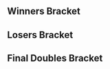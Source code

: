 {{DISPLAYTITLE:B.E.A.S.T 5: ''Melee'' Doubles Bracket}}{{BEAST5_Tabs|This=5}}<!-- Generated with http://tournament-nub.rhcloud.com/toliquipedia -->
==Winners Bracket==
{{32DEDoublesWBracketA
|column-width=150
|r1m1t1p1=Armada |r1m1t1p2=Android  |r1m1t1p1flag=se |r1m1t1p2flag=se |r1m1t1score=2 |r1m1win=1
|r1m1t2p1=Yeniths |r1m1t2p2=Willz  |r1m1t2p1flag=gb |r1m1t2p2flag=gb |r1m1t2score=0

|r1m2t1p1=Jerk |r1m2t1p2=Raxomukus  |r1m2t1p1flag=se |r1m2t1p2flag=se |r1m2t1score=2 |r1m2win=1
|r1m2t2p1=Jon_ass |r1m2t2p2=MISTRRLOVE  |r1m2t2p1flag=de |r1m2t2p2flag=de |r1m2t2score=1

|r1m3t1p1=Professor Pro |r1m3t1p2=Vanity Angel  |r1m3t1p1flag=gb |r1m3t1p2flag=gb |r1m3t1score=2 |r1m3win=1
|r1m3t2p1=Eagle |r1m3t2p2=Stelzig  |r1m3t2p1flag=dk |r1m3t2p2flag=dk |r1m3t2score=0

|r1m4t1p1=Salepate |r1m4t1p2=Mahie  |r1m4t1p1flag=fr |r1m4t1p2flag=fr |r1m4t1score=2 |r1m4win=1
|r1m4t2p1=Askeflink |r1m4t2p2=Widl  |r1m4t2p1flag=no |r1m4t2p2flag=no |r1m4t2score=0

|r1m5t1p1=Zgetto |r1m5t1p2=Adam  |r1m5t1p1flag=nl |r1m5t1p2flag=nl |r1m5t1score=2 |r1m5win=1
|r1m5t2p1=Bæra |r1m5t2p2=FlikkFlakk  |r1m5t2p1flag=no |r1m5t2p2flag=no |r1m5t2score=0

|r1m6t1p1=NamiNami |r1m6t1p2=Enig  |r1m6t1p1flag=fi |r1m6t1p2flag=nl |r1m6t1score=2 |r1m6win=1
|r1m6t2p1=Docktorocky |r1m6t2p2=Lolex  |r1m6t2p1flag= |r1m6t2p2flag=se |r1m6t2score=1
|r1m6t1p1char1=falco |r1m6t1p1stock1=2 |r1m6t1p2char1=fox |r1m6t1p2stock1=3
|r1m6t2p1char1=cf |r1m6t2p1stock1=0 |r1m6t2p2char1=jigglypuff |r1m6t2p2stock1=0 |r1m6win1=1 |r1m6stage1=Yoshi's Story
|r1m6t1p1char2=falco |r1m6t1p1stock2=0 |r1m6t1p2char2=fox |r1m6t1p2stock2=0
|r1m6t2p1char2=cf |r1m6t2p1stock2=1 |r1m6t2p2char2=jigglypuff |r1m6t2p2stock2=2 |r1m6win2=2 |r1m6stage2=Battlefield
|r1m6t1p1char3=falco |r1m6t1p1stock3=1 |r1m6t1p2char3=fox |r1m6t1p2stock3=2
|r1m6t2p1char3=cf |r1m6t2p1stock3=0 |r1m6t2p2char3=jigglypuff |r1m6t2p2stock3=0 |r1m6win3=1 |r1m6stage3=Final Destination
|r1m6details={{BracketMatchDetails|preview=|lrthread=|interview=|recap=|comment=|live=|vod=https://youtu.be/J_1ojBXxHJU}}

|r1m7t1p1=Humpe |r1m7t1p2=Calle W  |r1m7t1p1flag=se |r1m7t1p2flag=se |r1m7t1score=2 |r1m7win=1
|r1m7t2p1=bËst |r1m7t2p2=Über  |r1m7t2p1flag=fi |r1m7t2p2flag=fi |r1m7t2score=0

|r1m8t1p1=Random-Ness |r1m8t1p2=Reaper  |r1m8t1p1flag=se |r1m8t1p2flag=de |r1m8t1score=0 |r1m8win=2
|r1m8t2p1=Jadde |r1m8t2p2=IVP  |r1m8t2p1flag=se |r1m8t2p2flag=se |r1m8t2score=2

|r1m9t1p1=Leffen |r1m9t1p2=Ice  |r1m9t1p1flag=se |r1m9t1p2flag=de |r1m9t1score=2 |r1m9win=1
|r1m9t2p1=Xelius |r1m9t2p2=Manio  |r1m9t2p1flag=se |r1m9t2p2flag=se |r1m9t2score=0

|r1m10t1p1=R23 |r1m10t1p2=X1  |r1m10t1p1flag=gb |r1m10t1p2flag=gb |r1m10t1score=1 |r1m10win=2
|r1m10t2p1=Beat |r1m10t2p2=Aniolas  |r1m10t2p1flag=se |r1m10t2p2flag=se |r1m10t2score=2

|r1m11t1p1=Jeapie |r1m11t1p2=Amsah  |r1m11t1p1flag=nl |r1m11t1p2flag=nl |r1m11t1score=2 |r1m11win=1
|r1m11t2p1=AvengerAngel |r1m11t2p2=JiM  |r1m11t2p1flag=it |r1m11t2p2flag=fr |r1m11t2score=0

|r1m12t1p1=Kuja |r1m12t1p2=Dev  |r1m12t1p1flag=se |r1m12t1p2flag=se |r1m12t1score=1 |r1m12win=2
|r1m12t2p1=Kriz |r1m12t2p2=EK  |r1m12t2p1flag=no |r1m12t2p2flag= |r1m12t2score=2

|r1m13t1p1=Mango |r1m13t1p2=Baxon  |r1m13t1p1flag=us |r1m13t1p2flag=fr |r1m13t1score=2 |r1m13win=1
|r1m13t2p1=Tysk |r1m13t2p2=Blaze  |r1m13t2p1flag=de |r1m13t2p2flag=de |r1m13t2score=0
|r1m13t1p1char1=fox |r1m13t1p1stock1=2 |r1m13t1p2char1=falco |r1m13t1p2stock1=3
|r1m13t2p1char1=falco |r1m13t2p1stock1=0 |r1m13t2p2char1=peach |r1m13t2p2stock1=0 |r1m13win1=1 |r1m13stage1=Battlefield
|r1m13t1p1char2=fox |r1m13t1p1stock2=2 |r1m13t1p2char2=falco |r1m13t1p2stock2=2
|r1m13t2p1char2=falco |r1m13t2p1stock2=0 |r1m13t2p2char2=peach |r1m13t2p2stock2=0 |r1m13win2=1 |r1m13stage2=Dream Land
|r1m13details={{BracketMatchDetails|preview=|lrthread=|interview=|recap=|comment=|live=|vod=https://youtu.be/zFzqLaPvtPU}}

|r1m14t1p1=Norm |r1m14t1p2=Däumling  |r1m14t1p1flag=at |r1m14t1p2flag=de |r1m14t1score=2 |r1m14win=1
|r1m14t2p1=Zoler |r1m14t2p2=MikeHaggar  |r1m14t2p1flag=se |r1m14t2p2flag=se |r1m14t2score=0

|r1m15t1p1=V-dogg |r1m15t1p2=Thomas  |r1m15t1p1flag=no |r1m15t1p2flag=no |r1m15t1score=2 |r1m15win=1
|r1m15t2p1=Jack |r1m15t2p2=ajp_anton  |r1m15t2p1flag=se |r1m15t2p2flag= |r1m15t2score=0

|r1m16t1p1=kiw1 |r1m16t1p2=Timi  |r1m16t1p1flag=at |r1m16t1p2flag=at |r1m16t1score=2 |r1m16win=1
|r1m16t2p1=Hack |r1m16t2p2=Viper  |r1m16t2p1flag=se |r1m16t2p2flag=se |r1m16t2score=1

|r2m1t1p1=Armada |r2m1t1p2=Android  |r2m1t1p1flag=se |r2m1t1p2flag=se |r2m1t1score=3 |r2m1win=1
|r2m1t2p1=Jerk |r2m1t2p2=Raxomukus  |r2m1t2p1flag=se |r2m1t2p2flag=se |r2m1t2score=0

|r2m2t1p1=Professor Pro |r2m2t1p2=Vanity Angel  |r2m2t1p1flag=gb |r2m2t1p2flag=gb |r2m2t1score=3 |r2m2win=1
|r2m2t2p1=Salepate |r2m2t2p2=Mahie  |r2m2t2p1flag=fr |r2m2t2p2flag=fr |r2m2t2score=1
|r2m2details={{BracketMatchDetails|comment=Note: there is a typo in the Challonge bracket.|preview=|lrthread=|vod=|interview=|recap=}}

|r2m3t1p1=Zgetto |r2m3t1p2=Adam  |r2m3t1p1flag=nl |r2m3t1p2flag=nl |r2m3t1score=2 |r2m3win=1
|r2m3t2p1=NamiNami |r2m3t2p2=Enig  |r2m3t2p1flag=fi |r2m3t2p2flag=nl |r2m3t2score=0

|r2m4t1p1=Humpe |r2m4t1p2=Calle W  |r2m4t1p1flag=se |r2m4t1p2flag=se |r2m4t1score=3 |r2m4win=1
|r2m4t2p1=Jadde |r2m4t2p2=IVP  |r2m4t2p1flag=se |r2m4t2p2flag=se |r2m4t2score=2

|r2m5t1p1=Leffen |r2m5t1p2=Ice  |r2m5t1p1flag=se |r2m5t1p2flag=de |r2m5t1score=3 |r2m5win=1
|r2m5t2p1=Beat |r2m5t2p2=Aniolas  |r2m5t2p1flag=se |r2m5t2p2flag=se |r2m5t2score=0
|r2m5t1p1char1=fox |r2m5t1p1stock1=2 |r2m5t1p2char1=fox |r2m5t1p2stock1=2
|r2m5t2p1char1=fox |r2m5t2p1stock1=0 |r2m5t2p2char1=sheik |r2m5t2p2stock1=0 |r2m5win1=1 |r2m5stage1=Final Destination
|r2m5t1p1char2=fox |r2m5t1p1stock2=3 |r2m5t1p2char2=fox |r2m5t1p2stock2=1
|r2m5t2p1char2=fox |r2m5t2p1stock2=0 |r2m5t2p2char2=sheik |r2m5t2p2stock2=0 |r2m5win2=1 |r2m5stage2=Battlefield
|r2m5t1p1char3=fox |r2m5t1p1stock3=2 |r2m5t1p2char3=fox |r2m5t1p2stock3=2
|r2m5t2p1char3=fox |r2m5t2p1stock3=0 |r2m5t2p2char3=sheik |r2m5t2p2stock3=0 |r2m5win3=1 |r2m5stage3=Battlefield
|r2m5details={{BracketMatchDetails|preview=|lrthread=|interview=|recap=|comment=|live=|vod=https://youtu.be/m0q8__jW8h8}}

|r2m6t1p1=Jeapie |r2m6t1p2=Amsah  |r2m6t1p1flag=nl |r2m6t1p2flag=nl |r2m6t1score=3 |r2m6win=1
|r2m6t2p1=Kriz |r2m6t2p2=EK  |r2m6t2p1flag=no |r2m6t2p2flag= |r2m6t2score=0
|r2m6t1p1char1=cf |r2m6t1p1stock1=1 |r2m6t1p2char1=sheik |r2m6t1p2stock1=2
|r2m6t2p1char1=sheik |r2m6t2p1stock1=0 |r2m6t2p2char1=sheik |r2m6t2p2stock1=0 |r2m6win1=1 |r2m6stage1=Pokémon Stadium
|r2m6t1p1char2=cf |r2m6t1p1stock2=2 |r2m6t1p2char2=sheik |r2m6t1p2stock2=2
|r2m6t2p1char2=sheik |r2m6t2p1stock2=0 |r2m6t2p2char2=sheik |r2m6t2p2stock2=0 |r2m6win2=1 |r2m6stage2=Battlefield
|r2m6t1p1char3=cf |r2m6t1p1stock3=2 |r2m6t1p2char3=sheik |r2m6t1p2stock3=2
|r2m6t2p1char3=sheik |r2m6t2p1stock3=0 |r2m6t2p2char3=sheik |r2m6t2p2stock3=0 |r2m6win3=1 |r2m6stage3=Pokémon Stadium
|r2m6details={{BracketMatchDetails|preview=|lrthread=|interview=|recap=|comment=|live=|vod=https://youtu.be/cZ0aZ7r6A90}}

|r2m7t1p1=Mango |r2m7t1p2=Baxon  |r2m7t1p1flag=us |r2m7t1p2flag=fr |r2m7t1score=3 |r2m7win=1
|r2m7t2p1=Norm |r2m7t2p2=Däumling  |r2m7t2p1flag=at |r2m7t2p2flag=de |r2m7t2score=0

|r2m8t1p1=V-dogg |r2m8t1p2=Thomas  |r2m8t1p1flag=no |r2m8t1p2flag=no |r2m8t1score=3 |r2m8win=1
|r2m8t2p1=kiw1 |r2m8t2p2=Timi  |r2m8t2p1flag=at |r2m8t2p2flag=at |r2m8t2score=1

|r3m1t1p1=Armada |r3m1t1p2=Android  |r3m1t1p1flag=se |r3m1t1p2flag=se |r3m1t1score=3 |r3m1win=1
|r3m1t2p1=Professor Pro |r3m1t2p2=Vanity Angel  |r3m1t2p1flag=gb |r3m1t2p2flag=gb |r3m1t2score=0

|r3m2t1p1=Zgetto |r3m2t1p2=Adam  |r3m2t1p1flag=nl |r3m2t1p2flag=nl |r3m2t1score=3 |r3m2win=1
|r3m2t2p1=Humpe |r3m2t2p2=Calle W  |r3m2t2p1flag=se |r3m2t2p2flag=se |r3m2t2score=1
|r3m2t1p1char1=fox |r3m2t1p1stock1=3 |r3m2t1p2char1=falco |r3m2t1p2stock1=1
|r3m2t2p1char1=falco |r3m2t2p1stock1=0 |r3m2t2p2char1=fox |r3m2t2p2stock1=0 |r3m2win1=1 |r3m2stage1=Final Destination
|r3m2t1p1char2=fox |r3m2t1p1stock2=0 |r3m2t1p2char2=falco |r3m2t1p2stock2=0
|r3m2t2p1char2=falco |r3m2t2p1stock2=1 |r3m2t2p2char2=fox |r3m2t2p2stock2=1 |r3m2win2=2 |r3m2stage2=Pokémon Stadium
|r3m2t1p1char3=fox |r3m2t1p1stock3=1 |r3m2t1p2char3=falco |r3m2t1p2stock3=1
|r3m2t2p1char3=falco |r3m2t2p1stock3=0 |r3m2t2p2char3=fox |r3m2t2p2stock3=0 |r3m2win3=1 |r3m2stage3=Battlefield
|r3m2t1p1char4=fox |r3m2t1p1stock4=1 |r3m2t1p2char4=falco |r3m2t1p2stock4=1
|r3m2t2p1char4=falco |r3m2t2p1stock4=0 |r3m2t2p2char4=fox |r3m2t2p2stock4=0 |r3m2win4=1 |r3m2stage4=Dream Land
|r3m2details={{BracketMatchDetails|preview=|lrthread=|interview=|recap=|comment=|live=|vod=https://youtu.be/afAiPswldno}}

|r3m3t1p1=Leffen |r3m3t1p2=Ice  |r3m3t1p1flag=se |r3m3t1p2flag=de |r3m3t1score=3 |r3m3win=1
|r3m3t2p1=Jeapie |r3m3t2p2=Amsah  |r3m3t2p1flag=nl |r3m3t2p2flag=nl |r3m3t2score=1
|r3m3t1p1char1=fox |r3m3t1p1stock1=3 |r3m3t1p2char1=fox |r3m3t1p2stock1=3
|r3m3t2p1char1=cf |r3m3t2p1stock1=0 |r3m3t2p2char1=sheik |r3m3t2p2stock1=0 |r3m3win1=1 |r3m3stage1=Battlefield
|r3m3t1p1char2=fox |r3m3t1p1stock2=0 |r3m3t1p2char2=fox |r3m3t1p2stock2=0
|r3m3t2p1char2=cf |r3m3t2p1stock2=1 |r3m3t2p2char2=sheik |r3m3t2p2stock2=1 |r3m3win2=2 |r3m3stage2=Dream Land
|r3m3t1p1char3=fox |r3m3t1p1stock3=2 |r3m3t1p2char3=fox |r3m3t1p2stock3=3
|r3m3t2p1char3=cf |r3m3t2p1stock3=0 |r3m3t2p2char3=sheik |r3m3t2p2stock3=0 |r3m3win3=1 |r3m3stage3=Pokémon Stadium
|r3m3t1p1char4=fox |r3m3t1p1stock4=1 |r3m3t1p2char4=fox |r3m3t1p2stock4=2
|r3m3t2p1char4=cf |r3m3t2p1stock4=0 |r3m3t2p2char4=sheik |r3m3t2p2stock4=0 |r3m3win4=1 |r3m3stage4=Final Destination
|r3m3details={{BracketMatchDetails|preview=|lrthread=|interview=|recap=|comment=|live=|vod=https://youtu.be/Zr9TlmGqJZk}}

|r3m4t1p1=Mango |r3m4t1p2=Baxon  |r3m4t1p1flag=us |r3m4t1p2flag=fr |r3m4t1score=3 |r3m4win=1
|r3m4t2p1=V-dogg |r3m4t2p2=Thomas  |r3m4t2p1flag=no |r3m4t2p2flag=no |r3m4t2score=1
|r3m4t1p1char1=fox |r3m4t1p1stock1=0 |r3m4t1p2char1=falco |r3m4t1p2stock1=0
|r3m4t2p1char1=fox |r3m4t2p1stock1=1 |r3m4t2p2char1=jigglypuff |r3m4t2p2stock1=1 |r3m4win1=2 |r3m4stage1=Battlefield
|r3m4t1p1char2=fox |r3m4t1p1stock2=1 |r3m4t1p2char2=falco |r3m4t1p2stock2=2
|r3m4t2p1char2=fox |r3m4t2p1stock2=0 |r3m4t2p2char2=jigglypuff |r3m4t2p2stock2=0 |r3m4win2=1 |r3m4stage2=Pokémon Stadium
|r3m4t1p1char3=fox |r3m4t1p1stock3=1 |r3m4t1p2char3=falco |r3m4t1p2stock3=1
|r3m4t2p1char3=fox |r3m4t2p1stock3=0 |r3m4t2p2char3=jigglypuff |r3m4t2p2stock3=0 |r3m4win3=1 |r3m4stage3=Final Destination
|r3m4t1p1char4=fox |r3m4t1p1stock4=1 |r3m4t1p2char4=falco |r3m4t1p2stock4=1
|r3m4t2p1char4=fox |r3m4t2p1stock4=0 |r3m4t2p2char4=jigglypuff |r3m4t2p2stock4=0 |r3m4win4=1 |r3m4stage4=Final Destination
|r3m4details={{BracketMatchDetails|preview=|lrthread=|interview=|recap=|comment=|live=|vod=https://youtu.be/8qV58xBsUH4}}

|r4m1t1p1=Armada |r4m1t1p2=Android  |r4m1t1p1flag=se |r4m1t1p2flag=se |r4m1t1score=3 |r4m1win=1
|r4m1t2p1=Zgetto |r4m1t2p2=Adam  |r4m1t2p1flag=nl |r4m1t2p2flag=nl |r4m1t2score=0
|r4m1t1p1char1=peach |r4m1t1p1stock1=3 |r4m1t1p2char1=sheik |r4m1t1p2stock1=3
|r4m1t2p1char1=fox |r4m1t2p1stock1=0 |r4m1t2p2char1=falco |r4m1t2p2stock1=0 |r4m1win1=1 |r4m1stage1=Final Destination
|r4m1t1p1char2=peach |r4m1t1p1stock2=2 |r4m1t1p2char2=sheik |r4m1t1p2stock2=1
|r4m1t2p1char2=fox |r4m1t2p1stock2=0 |r4m1t2p2char2=marth |r4m1t2p2stock2=0 |r4m1win2=1 |r4m1stage2=Yoshi's Story
|r4m1t1p1char3=peach |r4m1t1p1stock3=3 |r4m1t1p2char3=sheik |r4m1t1p2stock3=1
|r4m1t2p1char3=fox |r4m1t2p1stock3=0 |r4m1t2p2char3=marth |r4m1t2p2stock3=0 |r4m1win3=1 |r4m1stage3=Battlefield
|r4m1details={{BracketMatchDetails|preview=|lrthread=|interview=|recap=|comment=|live=|vod=https://youtu.be/8-8JE-EW40g}}
|r4m1date=January 11, 2015

|r4m2t1p1=Leffen |r4m2t1p2=Ice  |r4m2t1p1flag=se |r4m2t1p2flag=de |r4m2t1score=3 |r4m2win=1
|r4m2t2p1=Mango |r4m2t2p2=Baxon  |r4m2t2p1flag=us |r4m2t2p2flag=fr |r4m2t2score=0
|r4m2t1p1char1=fox |r4m2t1p1stock1=2 |r4m2t1p2char1=fox |r4m2t1p2stock1=1
|r4m2t2p1char1=fox |r4m2t2p1stock1=0 |r4m2t2p2char1=falco |r4m2t2p2stock1=0 |r4m2win1=1 |r4m2stage1=Dream Land
|r4m2t1p1char2=fox |r4m2t1p1stock2=2 |r4m2t1p2char2=fox |r4m2t1p2stock2=1
|r4m2t2p1char2=fox |r4m2t2p1stock2=0 |r4m2t2p2char2=falco |r4m2t2p2stock2=0 |r4m2win2=1 |r4m2stage2=Pokémon Stadium
|r4m2t1p1char3=fox |r4m2t1p1stock3=1 |r4m2t1p2char3=fox |r4m2t1p2stock3=2
|r4m2t2p1char3=fox |r4m2t2p1stock3=0 |r4m2t2p2char3=falco |r4m2t2p2stock3=0 |r4m2win3=1 |r4m2stage3=Pokémon Stadium
|r4m2details={{BracketMatchDetails|preview=|lrthread=|interview=|recap=|comment=|live=|vod=https://youtu.be/mpF7ppI2xJk}}
|r4m2date=January 11, 2015
}}

==Losers Bracket==
{{32DEDoublesLBracketA
|column-width=150
|l1m1t1p1=Yeniths |l1m1t1p2=Willz  |l1m1t1p1flag=gb |l1m1t1p2flag=gb |l1m1t1score=0 |l1m1win=2
|l1m1t2p1=Jon_ass |l1m1t2p2=MISTRRLOVE  |l1m1t2p1flag=de |l1m1t2p2flag=de |l1m1t2score=2

|l1m2t1p1=Eagle |l1m2t1p2=Stelzig  |l1m2t1p1flag=dk |l1m2t1p2flag=dk |l1m2t1score=2 |l1m2win=1
|l1m2t2p1=Askeflink |l1m2t2p2=Widl  |l1m2t2p1flag=no |l1m2t2p2flag=no |l1m2t2score=0

|l1m3t1p1=Bæra |l1m3t1p2=FlikkFlakk  |l1m3t1p1flag=no |l1m3t1p2flag=no |l1m3t1score=0 |l1m3win=2
|l1m3t2p1=Docktorocky |l1m3t2p2=Lolex  |l1m3t2p1flag= |l1m3t2p2flag=se |l1m3t2score=2

|l1m4t1p1=bËst |l1m4t1p2=Über  |l1m4t1p1flag=fi |l1m4t1p2flag=fi |l1m4t1score=1 |l1m4win=2
|l1m4t2p1=Random-Ness |l1m4t2p2=Reaper  |l1m4t2p1flag=se |l1m4t2p2flag=de |l1m4t2score=2

|l1m5t1p1=Xelius |l1m5t1p2=Manio  |l1m5t1p1flag=se |l1m5t1p2flag=se |l1m5t1score=0 |l1m5win=2
|l1m5t2p1=R23 |l1m5t2p2=X1  |l1m5t2p1flag=gb |l1m5t2p2flag=gb |l1m5t2score=2

|l1m6t1p1=AvengerAngel |l1m6t1p2=JiM  |l1m6t1p1flag=it |l1m6t1p2flag=fr |l1m6t1score=0 |l1m6win=2
|l1m6t2p1=Kuja |l1m6t2p2=Dev  |l1m6t2p1flag=se |l1m6t2p2flag=se |l1m6t2score=2

|l1m7t1p1=Tysk |l1m7t1p2=Blaze  |l1m7t1p1flag=de |l1m7t1p2flag=de |l1m7t1score=0 |l1m7win=2
|l1m7t2p1=Zoler |l1m7t2p2=MikeHaggar  |l1m7t2p1flag=se |l1m7t2p2flag=se |l1m7t2score=2

|l1m8t1p1=Jack |l1m8t1p2=ajp_anton  |l1m8t1p1flag=se |l1m8t1p2flag= |l1m8t1score=0 |l1m8win=2
|l1m8t2p1=Hack |l1m8t2p2=Viper  |l1m8t2p1flag=se |l1m8t2p2flag=se |l1m8t2score=2

|l2m1t1p1=kiw1 |l2m1t1p2=Timi  |l2m1t1p1flag=at |l2m1t1p2flag=at |l2m1t1score=3 |l2m1win=1
|l2m1t2p1=Jon_ass |l2m1t2p2=MISTRRLOVE  |l2m1t2p1flag=de |l2m1t2p2flag=de |l2m1t2score=1

|l2m2t1p1=Norm |l2m2t1p2=Däumling  |l2m2t1p1flag=at |l2m2t1p2flag=de |l2m2t1score=1 |l2m2win=2
|l2m2t2p1=Eagle |l2m2t2p2=Stelzig  |l2m2t2p1flag=dk |l2m2t2p2flag=dk |l2m2t2score=3

|l2m3t1p1=Kriz |l2m3t1p2=EK  |l2m3t1p1flag=no |l2m3t1p2flag= |l2m3t1score=3 |l2m3win=1
|l2m3t2p1=Docktorocky |l2m3t2p2=Lolex  |l2m3t2p1flag= |l2m3t2p2flag=se |l2m3t2score=0

|l2m4t1p1=Beat |l2m4t1p2=Aniolas  |l2m4t1p1flag=se |l2m4t1p2flag=se |l2m4t1score=3 |l2m4win=1
|l2m4t2p1=Random-Ness |l2m4t2p2=Reaper  |l2m4t2p1flag=se |l2m4t2p2flag=de |l2m4t2score=0
|l2m4t1p1char1=sheik |l2m4t1p1stock1=1 |l2m4t1p2char1=fox |l2m4t1p2stock1=2
|l2m4t2p1char1=fox |l2m4t2p1stock1=0 |l2m4t2p2char1=marth |l2m4t2p2stock1=0 |l2m4win1=1 |l2m4stage1=Dream Land
|l2m4t1p1char2=sheik |l2m4t1p1stock2=1 |l2m4t1p2char2=fox |l2m4t1p2stock2=1
|l2m4t2p1char2=fox |l2m4t2p1stock2=0 |l2m4t2p2char2=marth |l2m4t2p2stock2=0 |l2m4win2=1 |l2m4stage2=Pokémon Stadium
|l2m4t1p1char3=sheik |l2m4t1p1stock3=2 |l2m4t1p2char3=fox |l2m4t1p2stock3=2
|l2m4t2p1char3=fox |l2m4t2p1stock3=0 |l2m4t2p2char3=marth |l2m4t2p2stock3=0 |l2m4win3=1 |l2m4stage3=Pokémon Stadium
|l2m4details={{BracketMatchDetails|preview=|lrthread=|interview=|recap=|comment=|live=|vod=https://youtu.be/6pUppQrVAHw}}

|l2m5t1p1=Jadde |l2m5t1p2=IVP  |l2m5t1p1flag=se |l2m5t1p2flag=se |l2m5t1score=3 |l2m5win=1
|l2m5t2p1=R23 |l2m5t2p2=X1  |l2m5t2p1flag=gb |l2m5t2p2flag=gb |l2m5t2score=0
|l2m5t1p1char1=sheik |l2m5t1p1stock1=2 |l2m5t1p2char1=falco |l2m5t1p2stock1=2
|l2m5t2p1char1=sheik |l2m5t2p1stock1=0 |l2m5t2p2char1=falco |l2m5t2p2stock1=0 |l2m5win1=1 |l2m5stage1=Battlefield
|l2m5t1p1char2=sheik |l2m5t1p1stock2=1 |l2m5t1p2char2=falco |l2m5t1p2stock2=1
|l2m5t2p1char2=sheik |l2m5t2p1stock2=0 |l2m5t2p2char2=falco |l2m5t2p2stock2=0 |l2m5win2=1 |l2m5stage2=Yoshi's Story
|l2m5t1p1char3=sheik |l2m5t1p1stock3=3 |l2m5t1p2char3=falco |l2m5t1p2stock3=2
|l2m5t2p1char3=sheik |l2m5t2p1stock3=0 |l2m5t2p2char3=falco |l2m5t2p2stock3=0 |l2m5win3=1 |l2m5stage3=Yoshi's Story
|l2m5details={{BracketMatchDetails|preview=|lrthread=|interview=|recap=|comment=|live=|vod=https://youtu.be/fkvMAX79M2E}}

|l2m6t1p1=NamiNami |l2m6t1p2=Enig  |l2m6t1p1flag=fi |l2m6t1p2flag=nl |l2m6t1score=1 |l2m6win=2
|l2m6t2p1=Kuja |l2m6t2p2=Dev  |l2m6t2p1flag=se |l2m6t2p2flag=se |l2m6t2score=3

|l2m7t1p1=Salepate |l2m7t1p2=Mahie  |l2m7t1p1flag=fr |l2m7t1p2flag=fr |l2m7t1score=3 |l2m7win=1
|l2m7t2p1=Zoler |l2m7t2p2=MikeHaggar  |l2m7t2p1flag=se |l2m7t2p2flag=se |l2m7t2score=1
|l2m7t1p1char1=marth |l2m7t1p1stock1=2 |l2m7t1p2char1=fox |l2m7t1p2stock1=1
|l2m7t2p1char1=fox |l2m7t2p1stock1=0 |l2m7t2p2char1=cf |l2m7t2p2stock1=0 |l2m7win1=1 |l2m7stage1=Final Destination
|l2m7t1p1char2=marth |l2m7t1p1stock2=0 |l2m7t1p2char2=fox |l2m7t1p2stock2=0
|l2m7t2p1char2=fox |l2m7t2p1stock2=1 |l2m7t2p2char2=cf |l2m7t2p2stock2=1 |l2m7win2=2 |l2m7stage2=Dream Land
|l2m7t1p1char3=marth |l2m7t1p1stock3=1 |l2m7t1p2char3=fox |l2m7t1p2stock3=1
|l2m7t2p1char3=fox |l2m7t2p1stock3=0 |l2m7t2p2char3=cf |l2m7t2p2stock3=0 |l2m7win3=1 |l2m7stage3=Yoshi's Story
|l2m7t1p1char4=marth |l2m7t1p1stock4=1 |l2m7t1p2char4=fox |l2m7t1p2stock4=1
|l2m7t2p1char4=fox |l2m7t2p1stock4=0 |l2m7t2p2char4=cf |l2m7t2p2stock4=0 |l2m7win4=1 |l2m7stage4=Pokémon Stadium
|l2m7details={{BracketMatchDetails|preview=|lrthread=|interview=|recap=|comment=|live=|vod=https://youtu.be/_R_PjVffKq0}}

|l2m8t1p1=Jerk |l2m8t1p2=Raxomukus  |l2m8t1p1flag=se |l2m8t1p2flag=se |l2m8t1score=3 |l2m8win=1
|l2m8t2p1=Hack |l2m8t2p2=Viper  |l2m8t2p1flag=se |l2m8t2p2flag=se |l2m8t2score=1
|l2m8t1p1char1=samus |l2m8t1p1stock1=0 |l2m8t1p2char1=jigglypuff |l2m8t1p2stock1=0
|l2m8t2p1char1=falco |l2m8t2p1stock1=1 |l2m8t2p2char1=doc |l2m8t2p2stock1=1 |l2m8win1=2 |l2m8stage1=Final Destination
|l2m8t1p1char2=samus |l2m8t1p1stock2=1 |l2m8t1p2char2=jigglypuff |l2m8t1p2stock2=0
|l2m8t2p1char2=falco |l2m8t2p1stock2=0 |l2m8t2p2char2=doc |l2m8t2p2stock2=0 |l2m8win2=1 |l2m8stage2=Dream Land
|l2m8t1p1char3=samus |l2m8t1p1stock3=2 |l2m8t1p2char3=jigglypuff |l2m8t1p2stock3=1
|l2m8t2p1char3=falco |l2m8t2p1stock3=0 |l2m8t2p2char3=doc |l2m8t2p2stock3=0 |l2m8win3=1 |l2m8stage3=Yoshi's Story
|l2m8t1p1char4=samus |l2m8t1p1stock4=1 |l2m8t1p2char4=jigglypuff |l2m8t1p2stock4=1
|l2m8t2p1char4=falco |l2m8t2p1stock4=0 |l2m8t2p2char4=doc |l2m8t2p2stock4=0 |l2m8win4=1 |l2m8stage4=Yoshi's Story
|l2m8details={{BracketMatchDetails|preview=|lrthread=|interview=|recap=|comment=|live=|vod=https://youtu.be/wwvYyvYNyQg}}

|l3m1t1p1=kiw1 |l3m1t1p2=Timi  |l3m1t1p1flag=at |l3m1t1p2flag=at |l3m1t1score=3 |l3m1win=1
|l3m1t2p1=Eagle |l3m1t2p2=Stelzig  |l3m1t2p1flag=dk |l3m1t2p2flag=dk |l3m1t2score=0

|l3m2t1p1=Kriz |l3m2t1p2=EK  |l3m2t1p1flag=no |l3m2t1p2flag= |l3m2t1score=3 |l3m2win=1
|l3m2t2p1=Beat |l3m2t2p2=Aniolas  |l3m2t2p1flag=se |l3m2t2p2flag=se |l3m2t2score=1

|l3m3t1p1=Jadde |l3m3t1p2=IVP  |l3m3t1p1flag=se |l3m3t1p2flag=se |l3m3t1score=3 |l3m3win=1
|l3m3t2p1=Kuja |l3m3t2p2=Dev  |l3m3t2p1flag=se |l3m3t2p2flag=se |l3m3t2score=0

|l3m4t1p1=Salepate |l3m4t1p2=Mahie  |l3m4t1p1flag=fr |l3m4t1p2flag=fr |l3m4t1score=3 |l3m4win=1
|l3m4t2p1=Jerk |l3m4t2p2=Raxomukus  |l3m4t2p1flag=se |l3m4t2p2flag=se |l3m4t2score=0
|l3m4t1p1char1=marth |l3m4t1p1stock1=1 |l3m4t1p2char1=fox |l3m4t1p2stock1=1
|l3m4t2p1char1=samus |l3m4t2p1stock1=0 |l3m4t2p2char1=jigglypuff |l3m4t2p2stock1=0 |l3m4win1=1 |l3m4stage1=Final Destination
|l3m4t1p1char2=marth |l3m4t1p1stock2=1 |l3m4t1p2char2=fox |l3m4t1p2stock2=1
|l3m4t2p1char2=samus |l3m4t2p1stock2=0 |l3m4t2p2char2=jigglypuff |l3m4t2p2stock2=0 |l3m4win2=1 |l3m4stage2=Dream Land
|l3m4t1p1char3=marth |l3m4t1p1stock3=1 |l3m4t1p2char3=fox |l3m4t1p2stock3=1
|l3m4t2p1char3=samus |l3m4t2p1stock3=0 |l3m4t2p2char3=jigglypuff |l3m4t2p2stock3=0 |l3m4win3=1 |l3m4stage3=Dream Land
|l3m4details={{BracketMatchDetails|preview=|lrthread=|interview=|recap=|comment=|live=|vod=https://youtu.be/rsxyCUf1eyA}}

|l4m1t1p1=Humpe |l4m1t1p2=Calle W  |l4m1t1p1flag=se |l4m1t1p2flag=se |l4m1t1score=3 |l4m1win=1
|l4m1t2p1=kiw1 |l4m1t2p2=Timi  |l4m1t2p1flag=at |l4m1t2p2flag=at |l4m1t2score=1

|l4m2t1p1=Professor Pro |l4m2t1p2=Vanity Angel  |l4m2t1p1flag=gb |l4m2t1p2flag=gb |l4m2t1score=3 |l4m2win=1
|l4m2t2p1=Kriz |l4m2t2p2=EK  |l4m2t2p1flag=no |l4m2t2p2flag= |l4m2t2score=0

|l4m3t1p1=V-dogg |l4m3t1p2=Thomas  |l4m3t1p1flag=no |l4m3t1p2flag=no |l4m3t1score=0 |l4m3win=2
|l4m3t2p1=Jadde |l4m3t2p2=IVP  |l4m3t2p1flag=se |l4m3t2p2flag=se |l4m3t2score=3

|l4m4t1p1=Jeapie |l4m4t1p2=Amsah  |l4m4t1p1flag=nl |l4m4t1p2flag=nl |l4m4t1score=2 |l4m4win=2
|l4m4t2p1=Salepate |l4m4t2p2=Mahie  |l4m4t2p1flag=fr |l4m4t2p2flag=fr |l4m4t2score=3

|l5m1t1p1=Humpe |l5m1t1p2=Calle W  |l5m1t1p1flag=se |l5m1t1p2flag=se |l5m1t1score=3 |l5m1win=1
|l5m1t2p1=Professor Pro |l5m1t2p2=Vanity Angel  |l5m1t2p1flag=gb |l5m1t2p2flag=gb |l5m1t2score=2
|l5m1t1p1char1=falco |l5m1t1p1stock1=0 |l5m1t1p2char1=fox |l5m1t1p2stock1=0
|l5m1t2p1char1=fox |l5m1t2p1stock1=1 |l5m1t2p2char1=peach |l5m1t2p2stock1=1 |l5m1win1=2 |l5m1stage1=Final Destination
|l5m1t1p1char2=falco |l5m1t1p1stock2=1 |l5m1t1p2char2=fox |l5m1t1p2stock2=1
|l5m1t2p1char2=fox |l5m1t2p1stock2=0 |l5m1t2p2char2=peach |l5m1t2p2stock2=0 |l5m1win2=1 |l5m1stage2=Pokémon Stadium
|l5m1t1p1char3=falco |l5m1t1p1stock3=0 |l5m1t1p2char3=fox |l5m1t1p2stock3=1
|l5m1t2p1char3=fox |l5m1t2p1stock3=0 |l5m1t2p2char3=peach |l5m1t2p2stock3=0 |l5m1win3=1 |l5m1stage3=Yoshi's Story
|l5m1t1p1char4=falco |l5m1t1p1stock4=0 |l5m1t1p2char4=fox |l5m1t1p2stock4=0
|l5m1t2p1char4=fox |l5m1t2p1stock4=2 |l5m1t2p2char4=peach |l5m1t2p2stock4=1 |l5m1win4=2 |l5m1stage4=Battlefield
|l5m1t1p1char5=falco |l5m1t1p1stock5=1 |l5m1t1p2char5=fox |l5m1t1p2stock5=1
|l5m1t2p1char5=fox |l5m1t2p1stock5=0 |l5m1t2p2char5=peach |l5m1t2p2stock5=0 |l5m1win5=1 |l5m1stage5=Final Destination
|l5m1details={{BracketMatchDetails|preview=|lrthread=|interview=|recap=|comment=|live=|vod=https://youtu.be/PJtXdcG1QYo}}
|l5m1date=January 11, 2015

|l5m2t1p1=Jadde |l5m2t1p2=IVP  |l5m2t1p1flag=se |l5m2t1p2flag=se |l5m2t1score=3 |l5m2win=1
|l5m2t2p1=Salepate |l5m2t2p2=Mahie  |l5m2t2p1flag=fr |l5m2t2p2flag=fr |l5m2t2score=1
|l5m2t1p1char1=sheik |l5m2t1p1stock1=0 |l5m2t1p2char1=fox |l5m2t1p2stock1=0
|l5m2t2p1char1=marth |l5m2t2p1stock1=1 |l5m2t2p2char1=fox |l5m2t2p2stock1=1 |l5m2win1=2 |l5m2stage1=Final Destination
|l5m2t1p1char2=sheik |l5m2t1p1stock2=2 |l5m2t1p2char2=fox |l5m2t1p2stock2=2
|l5m2t2p1char2=marth |l5m2t2p1stock2=0 |l5m2t2p2char2=fox |l5m2t2p2stock2=0 |l5m2win2=1 |l5m2stage2=Dream Land
|l5m2t1p1char3=sheik |l5m2t1p1stock3=1 |l5m2t1p2char3=fox |l5m2t1p2stock3=2
|l5m2t2p1char3=marth |l5m2t2p1stock3=0 |l5m2t2p2char3=fox |l5m2t2p2stock3=0 |l5m2win3=1 |l5m2stage3=Yoshi's Story
|l5m2t1p1char4=sheik |l5m2t1p1stock4=3 |l5m2t1p2char4=fox |l5m2t1p2stock4=2
|l5m2t2p1char4=marth |l5m2t2p1stock4=0 |l5m2t2p2char4=fox |l5m2t2p2stock4=0 |l5m2win4=1 |l5m2stage4=Final Destination
|l5m2details={{BracketMatchDetails|preview=|lrthread=|interview=|recap=|comment=|live=|vod=https://youtu.be/WETcfRYpB6U}}
|l5m2date=January 11, 2015

|l6m1t1p1=Mango |l6m1t1p2=Baxon  |l6m1t1p1flag=us |l6m1t1p2flag=fr |l6m1t1score={{win}} |l6m1win=1
|l6m1t2p1=Humpe |l6m1t2p2=Calle W  |l6m1t2p1flag=se |l6m1t2p2flag=se |l6m1t2score=

|l6m2t1p1=Zgetto |l6m2t1p2=Adam  |l6m2t1p1flag=nl |l6m2t1p2flag=nl |l6m2t1score=3 |l6m2win=1
|l6m2t2p1=Jadde |l6m2t2p2=IVP  |l6m2t2p1flag=se |l6m2t2p2flag=se |l6m2t2score=2
|l6m2t1p1char1=fox |l6m2t1p1stock1=1 |l6m2t1p2char1=falco |l6m2t1p2stock1=1
|l6m2t2p1char1=sheik |l6m2t2p1stock1=0 |l6m2t2p2char1=fox |l6m2t2p2stock1=0 |l6m2win1=1 |l6m2stage1=Battlefield
|l6m2t1p1char2=fox |l6m2t1p1stock2=1 |l6m2t1p2char2=falco |l6m2t1p2stock2=1
|l6m2t2p1char2=sheik |l6m2t2p1stock2=0 |l6m2t2p2char2=fox |l6m2t2p2stock2=0 |l6m2win2=1 |l6m2stage2=Dream Land
|l6m2t1p1char3=fox |l6m2t1p1stock3=0 |l6m2t1p2char3=falco |l6m2t1p2stock3=0
|l6m2t2p1char3=sheik |l6m2t2p1stock3=1 |l6m2t2p2char3=fox |l6m2t2p2stock3=1 |l6m2win3=2 |l6m2stage3=Dream Land
|l6m2t1p1char4=fox |l6m2t1p1stock4=0 |l6m2t1p2char4=falco |l6m2t1p2stock4=0
|l6m2t2p1char4=sheik |l6m2t2p1stock4=1 |l6m2t2p2char4=fox |l6m2t2p2stock4=1 |l6m2win4=2 |l6m2stage4=Yoshi's Story
|l6m2t1p1char5=fox |l6m2t1p1stock5=1 |l6m2t1p2char5=sheik |l6m2t1p2stock5=1
|l6m2t2p1char5=sheik |l6m2t2p1stock5=0 |l6m2t2p2char5=fox |l6m2t2p2stock5=0 |l6m2win5=1 |l6m2stage5=Final Destination
|l6m2details={{BracketMatchDetails|preview=|lrthread=|interview=|recap=|comment=|live=|vod=https://youtu.be/vGZS9VLN1fc}}
|l6m2date=January 11, 2015
}}
<onlyinclude>
==Final Doubles Bracket==
{{DEFinalDoublesBracket
<!-- FROM WINNERS -->
|r1m1t1p1=Armada |r1m1t1p1flag=se
|r1m1t1p2=Android |r1m1t1p2flag=se |r1m1t1score=2
|r1m1t2p1=Leffen |r1m1t2p1flag=se
|r1m1t2p2=Ice |r1m1t2p2flag=de |r1m1t2score=3
|r1m1win=2
|r1m1t1p1char1=peach |r1m1t1p1stock1=0 |r1m1t1p2char1=sheik |r1m1t1p2stock1=0
|r1m1t2p1char1=fox |r1m1t2p1stock1=1 |r1m1t2p2char1=fox |r1m1t2p2stock1=1 |r1m1win1=2 |r1m1stage1=Final Destination
|r1m1t1p1char2=peach |r1m1t1p1stock2=2 |r1m1t1p2char2=sheik |r1m1t1p2stock2=1
|r1m1t2p1char2=fox |r1m1t2p1stock2=0 |r1m1t2p2char2=fox |r1m1t2p2stock2=0 |r1m1win2=1 |r1m1stage2=Dream Land
|r1m1t1p1char3=peach |r1m1t1p1stock3=2 |r1m1t1p2char3=sheik |r1m1t1p2stock3=2
|r1m1t2p1char3=fox |r1m1t2p1stock3=0 |r1m1t2p2char3=fox |r1m1t2p2stock3=0 |r1m1win3=1 |r1m1stage3=Pokémon Stadium
|r1m1t1p1char4=peach |r1m1t1p1stock4=0 |r1m1t1p2char4=sheik |r1m1t1p2stock4=0
|r1m1t2p1char4=fox |r1m1t2p1stock4=1 |r1m1t2p2char4=fox |r1m1t2p2stock4=1 |r1m1win4=2 |r1m1stage4=Pokémon Stadium
|r1m1t1p1char5=peach |r1m1t1p1stock5=0 |r1m1t1p2char5=sheik |r1m1t1p2stock5=0
|r1m1t2p1char5=fox |r1m1t2p1stock5=2 |r1m1t2p2char5=fox |r1m1t2p2stock5=2 |r1m1win5=2 |r1m1stage5=Battlefield
|r1m1date=
|r1m1finished=
|r1m1details={{BracketMatchDetails
|vod=https://www.youtube.com/watch?v=cYImXTWd3F0
|preview=
|lrthread=
|interview=
|recap=
|comment=
|live=
}}
<!-- FROM LOSERS -->
|l1m1t1p1=Mango |l1m1t1p1flag=us
|l1m1t1p2=Baxon |l1m1t1p2flag=fr |l1m1t1score=3
|l1m1t2p1=Zgetto |l1m1t2p1flag=nl
|l1m1t2p2=Adam |l1m1t2p2flag=nl |l1m1t2score=0
|l1m1win=1
|l1m1t1p1char1= |l1m1t1p1stock1= |l1m1t1p2char1= |l1m1t1p2stock1=
|l1m1t2p1char1= |l1m1t2p1stock1= |l1m1t2p2char1= |l1m1t2p2stock1= |l1m1win1= |l1m1stage1=
|l1m1t1p1char2= |l1m1t1p1stock2= |l1m1t1p2char2= |l1m1t1p2stock2=
|l1m1t2p1char2= |l1m1t2p1stock2= |l1m1t2p2char2= |l1m1t2p2stock2= |l1m1win2= |l1m1stage2=
|l1m1t1p1char3= |l1m1t1p1stock3= |l1m1t1p2char3= |l1m1t1p2stock3=
|l1m1t2p1char3= |l1m1t2p1stock3= |l1m1t2p2char3= |l1m1t2p2stock3= |l1m1win3= |l1m1stage3=
|l1m1t1p1char4= |l1m1t1p1stock4= |l1m1t1p2char4= |l1m1t1p2stock4=
|l1m1t2p1char4= |l1m1t2p1stock4= |l1m1t2p2char4= |l1m1t2p2stock4= |l1m1win4= |l1m1stage4=
|l1m1t1p1char5= |l1m1t1p1stock5= |l1m1t1p2char5= |l1m1t1p2stock5=
|l1m1t2p1char5= |l1m1t2p1stock5= |l1m1t2p2char5= |l1m1t2p2stock5= |l1m1win5= |l1m1stage5=
|l1m1date=
|l1m1finished=
|l1m1details={{BracketMatchDetails
|vod=
|preview=
|lrthread=
|interview=
|recap=
|comment=
|live=
}}
<!-- LOSERS FINALS -->
|r2m1t1p1=Armada |r2m1t1p1flag=se
|r2m1t1p2=Android |r2m1t1p2flag=se |r2m1t1score=3
|r2m1t2p1=Mango |r2m1t2p1flag=us
|r2m1t2p2=Baxon |r2m1t2p2flag=fr |r2m1t2score=0
|r2m1win=1
|r2m1t1p1char1= |r2m1t1p1stock1= |r2m1t1p2char1= |r2m1t1p2stock1=
|r2m1t2p1char1= |r2m1t2p1stock1= |r2m1t2p2char1= |r2m1t2p2stock1= |r2m1win1=1 |r2m1stage1=Battlefield
|r2m1t1p1char2= |r2m1t1p1stock2= |r2m1t1p2char2= |r2m1t1p2stock2=
|r2m1t2p1char2= |r2m1t2p1stock2= |r2m1t2p2char2= |r2m1t2p2stock2= |r2m1win2=1 |r2m1stage2=Pokémon Stadium
|r2m1t1p1char3= |r2m1t1p1stock3= |r2m1t1p2char3= |r2m1t1p2stock3=
|r2m1t2p1char3= |r2m1t2p1stock3= |r2m1t2p2char3= |r2m1t2p2stock3= |r2m1win3=1 |r2m1stage3=Pokémon Stadium
|r2m1t1p1char4= |r2m1t1p1stock4= |r2m1t1p2char4= |r2m1t1p2stock4=
|r2m1t2p1char4= |r2m1t2p1stock4= |r2m1t2p2char4= |r2m1t2p2stock4= |r2m1win4= |r2m1stage4=
|r2m1t1p1char5= |r2m1t1p1stock5= |r2m1t1p2char5= |r2m1t1p2stock5=
|r2m1t2p1char5= |r2m1t2p1stock5= |r2m1t2p2char5= |r2m1t2p2stock5= |r2m1win5= |r2m1stage5=
|r2m1date=
|r2m1finished=
|r2m1details={{BracketMatchDetails
|vod=
|preview=
|lrthread=
|interview=
|recap=
|comment=
|live=
}}
<!-- GRAND FINALS -->
|r3m1t1p1=Leffen |r3m1t1p1flag=se
|r3m1t1p2=Ice |r3m1t1p2flag=de |r3m1t1score=2 |r3m2t1score=0
|r3m1t2p1=Armada |r3m1t2p1flag=se
|r3m1t2p2=Android |r3m1t2p2flag=se |r3m1t2score=3 |r3m2t2score=3
|r3m1win=2
|r3m1t1p1char1=fox |r3m1t1p1stock1=0 |r3m1t1p2char1=fox |r3m1t1p2stock1=0
|r3m1t2p1char1=peach |r3m1t2p1stock1=3 |r3m1t2p2char1=sheik |r3m1t2p2stock1=1 |r3m1win1=2 |r3m1stage1=Final Destination
|r3m1t1p1char2=fox |r3m1t1p1stock2=0 |r3m1t1p2char2=fox |r3m1t1p2stock2=0
|r3m1t2p1char2=peach |r3m1t2p1stock2=1 |r3m1t2p2char2=sheik |r3m1t2p2stock2=1 |r3m1win2=2 |r3m1stage2=Pokémon Stadium
|r3m1t1p1char3=fox |r3m1t1p1stock3=0 |r3m1t1p2char3=fox |r3m1t1p2stock3=1
|r3m1t2p1char3=peach |r3m1t2p1stock3=0 |r3m1t2p2char3=sheik |r3m1t2p2stock3=0 |r3m1win3=1 |r3m1stage3=Pokémon Stadium
|r3m1t1p1char4=fox |r3m1t1p1stock4=1 |r3m1t1p2char4=fox |r3m1t1p2stock4=1
|r3m1t2p1char4=peach |r3m1t2p1stock4=0 |r3m1t2p2char4=sheik |r3m1t2p2stock4=0 |r3m1win4=1 |r3m1stage4=Dream Land
|r3m1t1p1char5=fox |r3m1t1p1stock5=0 |r3m1t1p2char5=fox |r3m1t1p2stock5=0
|r3m1t2p1char5=peach |r3m1t2p1stock5=1 |r3m1t2p2char5=sheik |r3m1t2p2stock5=1 |r3m1win5=2 |r3m1stage5=Dream Land

|r3m2t1p1char1=fox |r3m2t1p1stock1=0 |r3m2t1p2char1=fox |r3m2t1p2stock1=0
|r3m2t2p1char1=peach |r3m2t2p1stock1=2 |r3m2t2p2char1=sheik |r3m2t2p2stock1=0 |r3m2win1=2 |r3m2stage1=Final Destination
|r3m2t1p1char2=fox |r3m2t1p1stock2=0 |r3m2t1p2char2=fox |r3m2t1p2stock2=0
|r3m2t2p1char2=peach |r3m2t2p1stock2=0 |r3m2t2p2char2=sheik |r3m2t2p2stock2=1 |r3m2win2=2 |r3m2stage2=Pokémon Stadium
|r3m2t1p1char3=fox |r3m2t1p1stock3=0 |r3m2t1p2char3=fox |r3m2t1p2stock3=0
|r3m2t2p1char3=peach |r3m2t2p1stock3=1 |r3m2t2p2char3=sheik |r3m2t2p2stock3=2 |r3m2win3=2 |r3m2stage3=Pokémon Stadium
|r3m1date=
|r3m1finished=
|r3m1details={{BracketMatchDetails
|vod=https://www.youtube.com/watch?v=nXA4Qy4UpDQ
|preview=
|lrthread=
|interview=
|recap=
|comment=
|live=
}}
}}
</onlyinclude>
